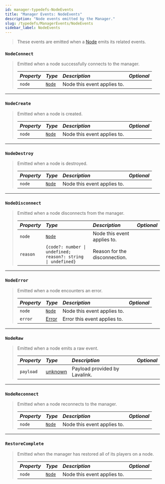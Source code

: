 ```yaml
---
id: manager-typedefs-NodeEvents
title: "Manager Events: NodeEvents"
description: "Node events emitted by the Manager."
slug: /typedefs/ManagerEvents/NodeEvents
sidebar_label: NodeEvents
---
```


> These events are emitted when a [Node](../../Classes/Node.mdx) emits its related events.  

### `NodeConnect`

> Emitted when a node successfully connects to the manager.
> 
> | <i className="fa-solid fa-hashtag"/> Property | <i className="fa-solid fa-font"/> Type                           | <i className="fa-solid fa-list"/> Description  | <i className="fa-solid fa-flask"/> Optional |
> |:----------------------------------------------|:-----------------------------------------------------------------|:-----------------------------------------------|:-------------------------------------------:|
> | `node`                                        | [`Node`](../../Classes/Node.mdx)                                 | Node this event applies to.                    | <i className="fa-solid fa-xmark"/>          |

---

### `NodeCreate`

> Emitted when a node is created.
> 
> | <i className="fa-solid fa-hashtag"/> Property | <i className="fa-solid fa-font"/> Type | <i className="fa-solid fa-list"/> Description  | <i className="fa-solid fa-flask"/> Optional |
> |:----------------------------------------------|:---------------------------------------|:-----------------------------------------------|:-------------------------------------------:|
> | `node`                                        | [`Node`](../../Classes/Node.mdx)       | Node this event applies to.                    | <i className="fa-solid fa-xmark"/>          |

---

### `NodeDestroy`

> Emitted when a node is destroyed.
> 
> | <i className="fa-solid fa-hashtag"/> Property | <i className="fa-solid fa-font"/> Type | <i className="fa-solid fa-list"/> Description  | <i className="fa-solid fa-flask"/> Optional |
> |:----------------------------------------------|:---------------------------------------|:-----------------------------------------------|:-------------------------------------------:|
> | `node`                                        | [`Node`](../../Classes/Node.mdx)       | Node this event applies to.                    | <i className="fa-solid fa-xmark"/>          |

---

### `NodeDisconnect`

> Emitted when a node disconnects from the manager.
> 
> | <i className="fa-solid fa-hashtag"/> Property | <i className="fa-solid fa-font"/> Type                       | <i className="fa-solid fa-list"/> Description  | <i className="fa-solid fa-flask"/> Optional |
> |:----------------------------------------------|:-------------------------------------------------------------|:-----------------------------------------------|:-------------------------------------------:|
> | `node`                                        | [`Node`](../../Classes/Node.mdx)                             | Node this event applies to.                    | <i className="fa-solid fa-xmark"/>          |
> | `reason`                                      | `{code?: number \| undefined; reason?: string \| undefined}` | Reason for the disconnection.                  | <i className="fa-solid fa-xmark"/>          |

---

### `NodeError`

> Emitted when a node encounters an error.
> 
> | <i className="fa-solid fa-hashtag"/> Property | <i className="fa-solid fa-font"/> Type                                                          | <i className="fa-solid fa-list"/> Description | <i className="fa-solid fa-flask"/> Optional |
> |:----------------------------------------------|:------------------------------------------------------------------------------------------------|:----------------------------------------------|:-------------------------------------------:|
> | `node`                                        | [`Node`](../../Classes/Node.mdx)                                                                | Node this event applies to.                   | <i className="fa-solid fa-xmark"/>          |
> | `error`                                       | [Error](https://developer.mozilla.org/en-US/docs/Web/JavaScript/Reference/Global_Objects/Error) | Error this event applies to.                  | <i className="fa-solid fa-xmark"/>          |

---

### `NodeRaw`

> Emitted when a node emits a raw event.
> 
> | <i className="fa-solid fa-hashtag"/> Property | <i className="fa-solid fa-font"/> Type                                                     | <i className="fa-solid fa-list"/> Description  | <i className="fa-solid fa-flask"/> Optional |
> |:----------------------------------------------|:-------------------------------------------------------------------------------------------|:-----------------------------------------------|:-------------------------------------------:|
> | `payload`                                     | [unknown](https://www.typescripttutorial.net/typescript-tutorial/typescript-unknown-type/) | Payload provided by Lavalink.                   | <i className="fa-solid fa-xmark"/>          |

---

### `NodeReconnect`

> Emitted when a node reconnects to the manager.
> 
> | <i className="fa-solid fa-hashtag"/> Property | <i className="fa-solid fa-font"/> Type                       | <i className="fa-solid fa-list"/> Description  | <i className="fa-solid fa-flask"/> Optional |
> |:----------------------------------------------|:-------------------------------------------------------------|:-----------------------------------------------|:-------------------------------------------:|
> | `node`                                        | [`Node`](../../Classes/Node.mdx)                             | Node this event applies to.                     | <i className="fa-solid fa-xmark"/>          |

---

### `RestoreComplete`

> Emitted when the manager has restored all of its players on a node.
> 
> | <i className="fa-solid fa-hashtag"/> Property | <i className="fa-solid fa-font"/> Type | <i className="fa-solid fa-list"/> Description  | <i className="fa-solid fa-flask"/> Optional |
> |:----------------------------------------------|:---------------------------------------|:-----------------------------------------------|:-------------------------------------------:|
> | `node`                                        | [`Node`](../../Classes/Node.mdx)       | Node this event applies to.                     | <i className="fa-solid fa-xmark"/>          |

